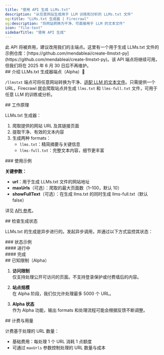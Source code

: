 ```yaml
---
title: "使用 API 生成 LLMs.txt"
description: "从任意网站生成用于 LLM 训练和分析的 LLMs.txt 文件"
og:title: "LLMs.txt 生成器 | Firecrawl"
og:description: "将网站转换为干净、可直接用于 LLM 的文本文件"
icon: "file-text"
sidebarTitle: "使用 API 生成"
---
```



<Warning>
  此 API 将被弃用，建议改用我们的主端点。这里有一个用于生成 LLMs.txt 文件的示例仓库：[https://github.com/mendableai/create-llmstxt-py](https://github.com/mendableai/create-llmstxt-py)。该 API 端点将继续可用，但我们将在 2025 年 6 月 30 日后不再维护。
</Warning>

<div id="introducing-llmstxt-generator-endpoint-alpha">
  ## 介绍 LLMs.txt 生成器端点（Alpha）📃
</div>

`/llmstxt` 端点可将任意网站转换为干净、[适配 LLM 的文本文件](https://www.firecrawl.dev/blog/How-to-Create-an-llms-txt-File-for-Any-Website)。只需提供一个 URL，Firecrawl 就会爬取站点并生成 `llms.txt` 和 `llms-full.txt` 文件，可用于任意 LLM 的训练或分析。

<div id="how-it-works">
  ## 工作原理
</div>

LLMs.txt 生成器：

1. 爬取提供的网站 URL 及其链接页面
2. 提取干净、有效的文本内容
3. 生成两种 formats：
   * `llms.txt`：精简摘要与关键信息
   * `llms-full.txt`：完整文本内容，细节更丰富

<div id="example-usage">
  ### 使用示例
</div>

<CodeGroup>
  <GenerateLLMsTxtPython />

  <GenerateLLMsTxtNode />

  <GenerateLLMsTxtCURL />
</CodeGroup>

**关键参数：**

* **url**：用于生成 LLMs.txt 文件的网站地址
* **maxUrls**（可选）：爬取的最大页面数（1–100，默认 10）
* **showFullText**（可选）：在生成 llms.txt 的同时生成 llms-full.txt（默认 false）

详见 [API 参考](/zh/api-reference/endpoint/llmstxt)。

<div id="checking-generation-status">
  ## 检查生成状态
</div>

LLMs.txt 的生成是异步进行的。发起异步调用，并通过以下方式监控其状态：

<CodeGroup>
  <CheckStatusPython />

  <CheckStatusNode />

  <CheckStatusCURL />
</CodeGroup>

<div id="status-examples">
  ### 状态示例
</div>

<div id="in-progress">
  #### 进行中
</div>

<StatusPending />

<div id="completed">
  #### 完成
</div>

<StatusCompleted />

<div id="known-limitations-alpha">
  ## 已知限制（Alpha）
</div>

1. **访问限制**\
   仅支持处理公开可访问的页面。不支持登录保护或付费墙后的内容。

2. **站点规模**\
   在 Alpha 阶段，我们仅允许处理最多 5000 个 URL。

3. **Alpha 状态**\
   作为 Alpha 功能，输出 formats 和处理流程可能会根据反馈不断调整。

<div id="billing-and-usage">
  ## 计费与用量
</div>

计费基于处理的 URL 数量：

* 基础费用：每处理 1 个 URL 消耗 1 点额度
* 可通过 `maxUrls` 参数控制处理的 URL 数量与成本